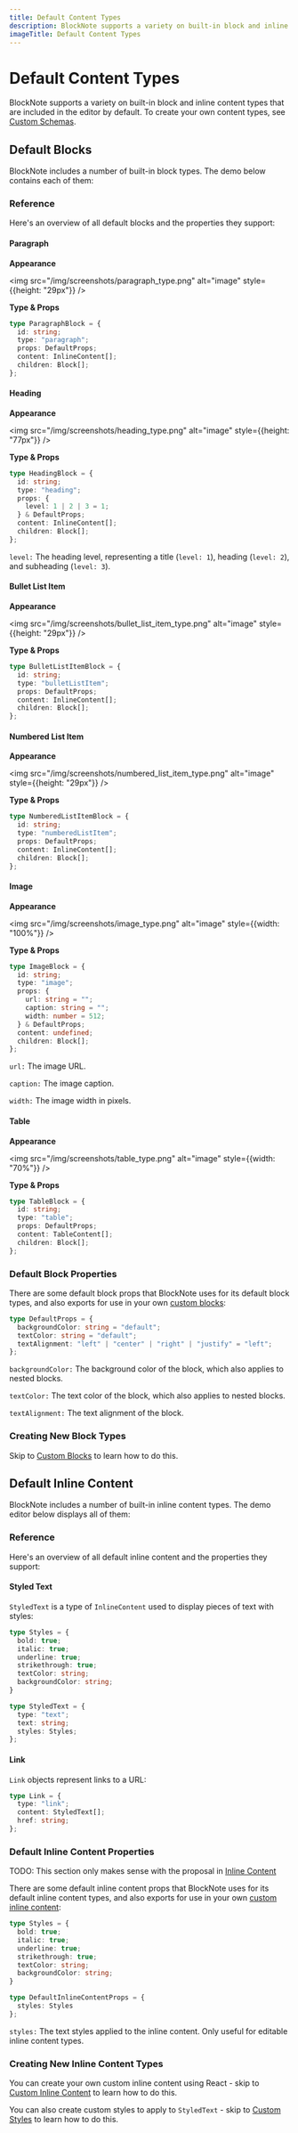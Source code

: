 ```yaml
---
title: Default Content Types
description: BlockNote supports a variety on built-in block and inline content types that are included in the editor by default.
imageTitle: Default Content Types
---
```



# Default Content Types

BlockNote supports a variety on built-in block and inline content types that are included in the editor by default. To create your own content types, see [Custom Schemas](/docs/custom-schemas).

## Default Blocks

BlockNote includes a number of built-in block types. The demo below contains each of them:

<Example name="basic/all-blocks" />

### Reference

Here's an overview of all default blocks and the properties they support:

#### Paragraph

**Appearance**

<img src="/img/screenshots/paragraph_type.png" alt="image" style={{height: "29px"}} />

**Type & Props**

```typescript
type ParagraphBlock = {
  id: string;
  type: "paragraph";
  props: DefaultProps;
  content: InlineContent[];
  children: Block[];
};
```

#### Heading

**Appearance**

<img src="/img/screenshots/heading_type.png" alt="image" style={{height: "77px"}} />

**Type & Props**

```typescript
type HeadingBlock = {
  id: string;
  type: "heading";
  props: {
    level: 1 | 2 | 3 = 1;
  } & DefaultProps;
  content: InlineContent[];
  children: Block[];
};
```

`level:` The heading level, representing a title (`level: 1`), heading (`level: 2`), and subheading (`level: 3`).

#### Bullet List Item

**Appearance**

<img src="/img/screenshots/bullet_list_item_type.png" alt="image" style={{height: "29px"}} />

**Type & Props**

```typescript
type BulletListItemBlock = {
  id: string;
  type: "bulletListItem";
  props: DefaultProps;
  content: InlineContent[];
  children: Block[];
};
```

#### Numbered List Item

**Appearance**

<img src="/img/screenshots/numbered_list_item_type.png" alt="image" style={{height: "29px"}} />

**Type & Props**

```typescript
type NumberedListItemBlock = {
  id: string;
  type: "numberedListItem";
  props: DefaultProps;
  content: InlineContent[];
  children: Block[];
};
```

#### Image

**Appearance**

<img src="/img/screenshots/image_type.png" alt="image" style={{width: "100%"}} />

**Type & Props**

```typescript
type ImageBlock = {
  id: string;
  type: "image";
  props: {
    url: string = "";
    caption: string = "";
    width: number = 512;
  } & DefaultProps;
  content: undefined;
  children: Block[];
};
```

`url:` The image URL.

`caption:` The image caption.

`width:` The image width in pixels.

#### Table

**Appearance**

<img src="/img/screenshots/table_type.png" alt="image" style={{width: "70%"}} />

**Type & Props**

```typescript
type TableBlock = {
  id: string;
  type: "table";
  props: DefaultProps;
  content: TableContent[];
  children: Block[];
};
```

### Default Block Properties

There are some default block props that BlockNote uses for its default block types, and also exports for use in your own [custom blocks](/docs/custom-schemas/custom-blocks):

```typescript
type DefaultProps = {
  backgroundColor: string = "default";
  textColor: string = "default";
  textAlignment: "left" | "center" | "right" | "justify" = "left";
};
```

`backgroundColor:` The background color of the block, which also applies to nested blocks.

`textColor:` The text color of the block, which also applies to nested blocks.

`textAlignment:` The text alignment of the block.

### Creating New Block Types

Skip to [Custom Blocks](/docs/custom-schemas/custom-blocks) to learn how to do this.

## Default Inline Content

BlockNote includes a number of built-in inline content types. The demo editor below displays all of them:

<Example name="basic/all-inline-content" />

### Reference

Here's an overview of all default inline content and the properties they support:

#### Styled Text

`StyledText` is a type of `InlineContent` used to display pieces of text with styles:

```typescript
type Styles = {
  bold: true;
  italic: true;
  underline: true;
  strikethrough: true;
  textColor: string;
  backgroundColor: string;
}

type StyledText = {
  type: "text";
  text: string;
  styles: Styles;
};
```

#### Link

`Link` objects represent links to a URL:

```typescript
type Link = {
  type: "link";
  content: StyledText[];
  href: string;
};
```

### Default Inline Content Properties

TODO: This section only makes sense with the proposal in [Inline Content](/docs/editor-basics/content-structure#inline-content)

There are some default inline content props that BlockNote uses for its default inline content types, and also exports for use in your own [custom inline content](/docs/custom-schemas/custom-inline-content):

```typescript
type Styles = {
  bold: true;
  italic: true;
  underline: true;
  strikethrough: true;
  textColor: string;
  backgroundColor: string;
}

type DefaultInlineContentProps = {
  styles: Styles
};
```

`styles:` The text styles applied to the inline content. Only useful for editable inline content types.

### Creating New Inline Content Types

You can create your own custom inline content using React - skip to [Custom Inline Content](/docs/custom-schemas/custom-inline-content) to learn how to do this.

You can also create custom styles to apply to `StyledText` - skip to [Custom Styles](/docs/custom-schemas/custom-styles) to learn how to do this.